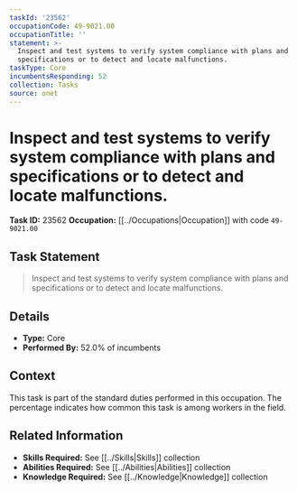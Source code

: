 ```yaml
---
taskId: '23562'
occupationCode: 49-9021.00
occupationTitle: ''
statement: >-
  Inspect and test systems to verify system compliance with plans and
  specifications or to detect and locate malfunctions.
taskType: Core
incumbentsResponding: 52
collection: Tasks
source: onet
---
```

# Inspect and test systems to verify system compliance with plans and specifications or to detect and locate malfunctions.

**Task ID:** 23562
**Occupation:** [[../Occupations|Occupation]] with code `49-9021.00`

## Task Statement

> Inspect and test systems to verify system compliance with plans and specifications or to detect and locate malfunctions.

## Details

- **Type:** Core
- **Performed By:** 52.0% of incumbents

## Context

This task is part of the standard duties performed in this occupation. The percentage indicates how common this task is among workers in the field.

## Related Information

- **Skills Required:** See [[../Skills|Skills]] collection
- **Abilities Required:** See [[../Abilities|Abilities]] collection
- **Knowledge Required:** See [[../Knowledge|Knowledge]] collection
